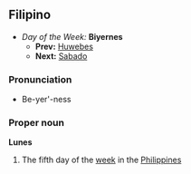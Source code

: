 ==Filipino==
*''Day of the Week:'' '''Biyernes'''
**'''Prev:''' [[Huwebes]]
**'''Next:''' [[Sabado]]

===Pronunciation===
*Be-yer'-ness

===Proper noun===
'''Lunes'''
#The fifth day of the [[week]] in the [[Philippines]]